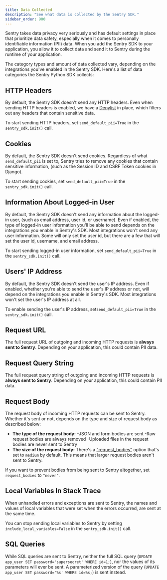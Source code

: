 ```yaml
---
title: Data Collected
description: "See what data is collected by the Sentry SDK."
sidebar_order: 900
---
```


Sentry takes data privacy very seriously and has default settings in place that prioritize data safety, especially when it comes to personally identifiable information (PII) data. When you add the Sentry SDK to your application, you allow it to collect data and send it to Sentry during the runtime of your application.

The category types and amount of data collected vary, depending on the integrations you've enabled in the Sentry SDK. Here's a list of data categories the Sentry Python SDK collects:

## HTTP Headers

By default, the Sentry SDK doesn't send any HTTP headers. Even when sending HTTP headers is enabled, we have a [Denylist](https://github.com/getsentry/sentry-python/blob/master/sentry_sdk/integrations/_wsgi_common.py#L19-L26) in place, which filters out any headers that contain sensitive data.

To start sending HTTP headers, set `send_default_pii=True` in the `sentry_sdk.init()` call.



## Cookies

By default, the Sentry SDK doesn't send cookies. Regardless of what `send_default_pii` is set to, Sentry tries to remove any cookies that contain sensitive information, (such as the Session ID and CSRF Token cookies in Django).

To start sending cookies, set `send_default_pii=True` in the `sentry_sdk.init()` call.



## Information About Logged-in User<br/>

By default, the Sentry SDK doesn't send any information about the logged-in user, (such as email address, user id, or username). Even if enabled, the type of logged-in user information you'll be able to send depends on the integrations you enable in Sentry's SDK. Most integrations won't send any user information. Some will only set the user id, but there are a few that will set the user id, username, and email address.

To start sending logged-in user information, set `send_default_pii=True` in the `sentry_sdk.init()` call.



## Users' IP Address

By default, the Sentry SDK doesn't send the user's IP address. Even if enabled, whether you're able to send the user's IP address or not, will depend on the integrations you enable in Sentry's SDK. Most integrations won't set the user's IP address at all.

To enable sending the user's IP address, set`send_default_pii=True` in the `sentry_sdk.init()` call.



## Request URL

The full request URL of outgoing and incoming HTTP requests is **always sent to Sentry**. Depending on your application, this could contain PII data.

## Request Query String

The full request query string of outgoing and incoming HTTP requests is **always sent to Sentry**. Depending on your application, this could contain PII data.

## Request Body

The request body of incoming HTTP requests can be sent to Sentry. Whether it's sent or not, depends on the type and size of request body as described below:

- **The type of the request body:** 
    -JSON and form bodies are sent
     -Raw request bodies are always removed
     -Uploaded files in the request bodies are never sent to Sentry
- **The size of the request body:** There's a ["request_bodies"](https://docs.sentry.io/platforms/python/configuration/options/#request-bodies) option that's set to `medium` by default. This means that larger request bodies aren't sent to Sentry.

If you want to prevent bodies from being sent to Sentry altogether, set `request_bodies` to `"never"`.



## Local Variables In Stack Trace

When unhandled errors and exceptions are sent to Sentry, the names and values of local variables that were set when the errors occurred, are sent at the same time.

You can stop sending local variables to Sentry by setting `include_local_variables=False` in the `sentry_sdk.init()` call.

## SQL Queries

While SQL queries are sent to Sentry, neither the full SQL query (`UPDATE app_user SET password='supersecret' WHERE id=1;`), nor the values of its parameters will ever be sent. A parameterized version of the query (`UPDATE app_user SET password='%s' WHERE id=%s;`) is sent instead. 
